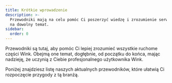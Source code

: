 ```yaml
---
title: Krótkie wprowadzenie
description: >-
  Przewodniki mają na celu pomóc Ci poszerzyć wiedzę i zrozumienie serwisu Wink
  na dowolny temat.
sidebar:
  order: 0
---
```


Przewodniki są tutaj, aby pomóc Ci lepiej zrozumieć wszystkie ruchome części Wink.
Obejmą one temat, dogłębnie, od początku do końca, mając nadzieję, że uczynią z Ciebie profesjonalnego użytkownika Wink.

Poniżej znajdziesz listę naszych aktualnych przewodników, które ułatwią Ci rozpoczęcie przygody z tą branżą.

<LinkCard title="Odkryj świetne oferty" description="The guide gives you some tips on how to search for things to sell on Wink." href="/guides/discover-great-deals/" />


<LinkCard title="Przycisk REZERWUJ TERAZ" description="This guide steps hotels through how to do the simplest integration with Wink with a 'Book Now' button." href="/guides/the-book-now-button/" />


<LinkCard title="Wgląd dla początkujących" description="This guides shows you how to use analytics effectively from the perspective of a supplier and an affiliate." href="/guides/insight-for-dummies/" />


<LinkCard title="Integracja z TripPay" description="The guide gives you step-by-step instructions on how to do a full integration with TripPay as a travel company wishing to outsource the payment process." href="/guides/integrating-with-trip-pay/" />

